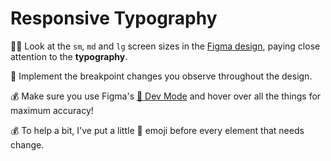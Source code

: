 # Responsive Typography

<EpicVideo url="https://www.epicweb.dev/workshops/pixel-perfect-figma-to-tailwind/responsive-design/implementing-responsive-typography" />

👨‍💼 Look at the `sm`, `md` and `lg` screen sizes in the [Figma design](https://www.figma.com/file/P7JAJ2NX6SOw72iTa8eyjl/Pixel-Perfect-Tailwind?type=design&node-id=0%3A1&mode=design&t=WVR4uy4alsTwrVTc-1), paying close attention to the **typography**.

🐨 Implement the breakpoint changes you observe throughout the design.

💰 Make sure you use Figma's [📜 Dev Mode](https://www.figma.com/dev-mode/) and hover over all the things for maximum accuracy!

💰 To help a bit, I've put a little 👀 emoji before every element that needs change.
